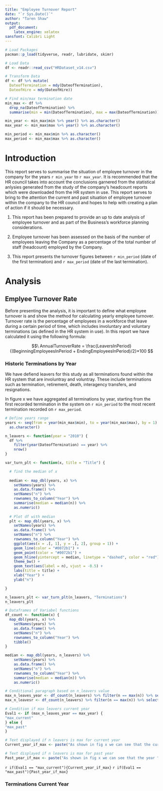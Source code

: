 ```yaml
---
title: "Employee Turnover Report"
date: "`r Sys.Date()`"
author: "Taren Shaw"
output:
  pdf_document:
    latex_engine: xelatex
sansfont: Calibri Light
---
```

```r
# Load Packages
pacman::p_load(tidyverse, readr, lubridate, skimr)
```

```r
# Load Data
df <- readr::read_csv("HRDataset_v14.csv")
```

```r
# Transform Data
df <- df %>% mutate(
  DateofTermination = mdy(DateofTermination),
  DateofHire = mdy(DateofHire))
```


```r
# Find min/max termination date
min_max <- df %>%
  drop_na(DateofTermination) %>%
  summarise(min = min(DateofTermination), max = max(DateofTermination)) 

min_year <- min_max$min %>% year() %>% as.character()
max_year <- min_max$max %>% year() %>% as.character()

min_period <- min_max$min %>% as.character()
max_period <- min_max$max %>% as.character()

```


# Introduction

This report serves to summarise the situation of employee turnover in the company for the years `r min_year` to `r max_year`. It is recommended that the HR council takes into account the conclusions garnered from the statistical anlysies generated from the study of the company's headcount reports which were downloaded from the HR system in use. This report serves to bring to the attention the current and past situation of employee turnover within the company to the HR council and hopes to help with creating a plan of action if it should be necessary.

1. This report has been prepared to provide an up to date analysis of employee turnover and as part of the Business's workforce planning considerations.

2. Employee turnover has been assessed on the basis of the number of employees leaving the Company as a percentage of the total number of staff (headcount) employed by the Company.

3. This report presents the turnover figures between `r min_period` (date of the first termination) and `r max_period` (date of the last termination).

# Analysis

## Emplyee Turnover Rate

Before presenting the analysis, it is important to define what employee turnover is and show the method for calculating yearly employee turnover. Turnover rate is the percentage of employees in a workforce that leave during a certain period of time, which includes involuntary and voluntary terminations (as defined in the HR system in use). In this report we have calculated it using the following formula:

$$\ AnnualTurnoverRate = \frac{LeaversInPeriod}{(BeginningEmployeesInPeriod + EndingEmployeesInPeriod)/2}*100   $$


### Historic Terminations by Year

We have defiend leavers for this study as all terminations found within the HR system that are involuntray and voluntray. These include terminations such as termination, retirement, death, interagency transfers, and resignations. 

In figure x we have aggregated all terminations by year, starting from the first recorded termination in the system on `r min_period` to the most recent termination recorded on `r max_period`.

```r
# Define years range
years <- seq(from = year(min_max$min), to = year(min_max$max), by = 1) %>%
  as.character()
```

```r
n_leavers <- function(year = "2010") {
  df %>%
    filter(year(DateofTermination) == year) %>%
    nrow()
}
```

```r
var_turn_plt <- function(x, title = "Title") {

  # find the median of x
  
  median <- map_dbl(years, x) %>%
    setNames(years) %>%
    as.data.frame() %>%
    setNames("n") %>%
    rownames_to_column("Year") %>%
    summarise(median = median(n)) %>%
    as.numeric()
  
  # Plot df with median
  plt <- map_dbl(years, x) %>%
    setNames(years) %>%
    as.data.frame() %>%
    setNames("n") %>%
    rownames_to_column("Year") %>%
    ggplot(aes(x = .[, 1], y = .[, 2], group = 1)) +
    geom_line(color = "#0072b1") +
    geom_point(color = "#0072b1") +
    geom_hline(yintercept = median, linetype = "dashed", color = "red") +
    theme_bw() +
    geom_text(aes(label = n), vjust = -0.5) +
    labs(title = title) +
    xlab("Year") +
    ylab("n")

}

n_leavers_plt <- var_turn_plt(n_leavers, "Terminations")
n_leavers_plt
```

```r
# Dataframes of Variabel functions
df_count <- function(x) {
  map_dbl(years, x) %>%
    setNames(years) %>%
    as.data.frame() %>%
    setNames("n") %>%
    rownames_to_column("Year") %>% 
    tibble()
}
```


```r
median <- map_dbl(years, n_leavers) %>%
    setNames(years) %>%
    as.data.frame() %>%
    setNames("n") %>%
    rownames_to_column("Year") %>%
    summarise(median = median(n)) %>%
    as.numeric()

```

```r
# Conditional paragraph based on n_leavers value
max_n_leaves_year <- df_count(n_leavers) %>% filter(n == max(n)) %>% select(Year) %>% as.character()
max_n_leavesr <- df_count(n_leavers) %>% filter(n == max(n)) %>% select(n) %>% as.character()

# Condition if max leavers current year
Eval1 <- if (max_n_leaves_year == max_year) {
"max_current"
} else {
"max_past"
}

# Text displayed if n leavers is max for current year
Current_year_if_max <- paste("As shown in fig x we can see that the current year ", max_n_leaves_year, " has the highest number of leavers"," (", max_n_leavesr ,") ", "compared to the previous years. Furthermore, the number of leavers for the current year ", max_year, "Is greater than the median", " (", median ,") ",  "As the number of leavers is greater than previous years, this report recommends that the HR council investigates this matter further, not only using a descriptive analysis, but also a diagnostic one. We recommend that a deeper study is initiated into where these leavers are coming from in the company, what type of leavers they are (voluntary or involuntary), and other compounding factors.", sep = "")

# Text displayed if n leavers is max for past year
Past_year_if_max <- paste("As shown in fig x we can see that the year ", max_n_leaves_year, " has the highest number of leavers"," (", max_n_leavesr ,"). " , "Furthermore, the number of leavers for this year " ," (", max_n_leaves_year ,") ", "is greater than the median", " (", median ,").",  "As this pertains to a past year date, if the HR council has not studied the reason for this amount of terminations it may be beneficial to do so to contrast with the current year", " (", max_year ,") ", ". We recommend that a deeper study is initiated into where these leavers came from in the company, what type of leavers they were (voluntary or involuntary), and other compounding factors.", sep = "")
```


`r if(Eval1 == "max_current"){Current_year_if_max}`
`r if(Eval1 == "max_past"){Past_year_if_max}`

### Terminations Current Year   


